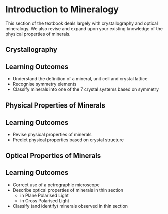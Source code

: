 # Introduction to Mineralogy

This section of the textbook deals largely with crystallography and optical mineralogy. We also revise and expand upon your existing knowledge of the physical properties of minerals. 


## Crystallography

:::{.callout-note}
## Learning Outcomes

 - Understand the definition of a mineral, unit cell and crystal lattice
 - Recognise symmetry elements
 - Classify minerals into one of the 7 crystal systems based on symmetry
:::

## Physical Properties of Minerals

:::{.callout-note}
## Learning Outcomes

 - Revise physical properties of minerals
 - Predict physical properties based on crystal structure
:::

## Optical Properties of Minerals

:::{.callout-note}
## Learning Outcomes

 - Correct use of a petrographic microscope
 - Describe optical properties of minerals in thin section
    - in Plane Polarised Light
    - in Cross Polarised Light
 - Classify (and identify) minerals observed in thin section
:::